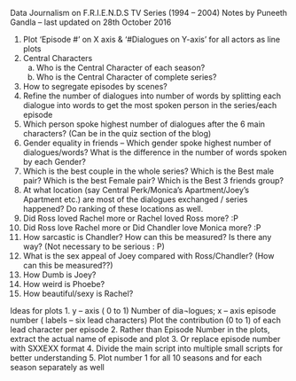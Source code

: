 Data Journalism on F.R.I.E.N.D.S TV Series (1994 – 2004)
Notes by Puneeth Gandla – last updated on 28th October 2016

1. Plot ‘Episode #’ on X axis & ‘#Dialogues on Y-axis’ for all actors as line plots
2. Central Characters 
	a. Who is the Central Character of each season?
	b. Who is the Central Character of complete series?
3. How to segregate episodes by scenes?
4. Refine the number of dialogues into number of words by splitting each dialogue into words to get the most spoken person in the series/each episode
5. Which person spoke highest number of dialogues after the 6 main characters? (Can be in the quiz section of the blog)
6. Gender equality in friends –
	Which gender spoke highest number of dialogues/words? 
	What is the difference in the number of words spoken by each Gender?
7. Which is the best couple in the whole series? Which is the Best male pair? Which is the best Female pair? Which is the Best 3 friends group?
8. At what location (say Central Perk/Monica’s Apartment/Joey’s Apartment etc.) are most of the dialogues exchanged / series happened? Do ranking of these locations as well.
9. Did Ross loved Rachel more or Rachel loved Ross more? :P
10. Did Ross love Rachel more or Did Chandler love Monica more? :P
11. How sarcastic is Chandler? How can this be measured? Is there any way? (Not necessary to be serious : P)
12. What is the sex appeal of Joey compared with Ross/Chandler? (How can this be measured??)
13. How Dumb is Joey?
14. How weird is Phoebe?
15. How beautiful/sexy is Rachel?


Ideas for plots
1. y – axis ( 0 to 1) Number of dia¬logues; x – axis episode number ( labels – six lead characters)
	Plot the contribution (0 to 1) of each lead character per episode
2. Rather than Episode Number in the plots, extract the actual name of episode and plot
3. Or replace episode number with SXXEXX format
4. Divide the main script into multiple small scripts for better understanding
5. Plot number 1 for all 10 seasons and for each season separately as well
